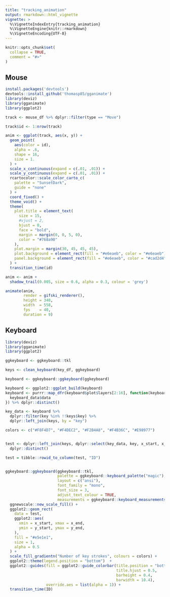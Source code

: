 ```yaml
---
title: "tracking_animation"
output: rmarkdown::html_vignette
vignette: >
  %\VignetteIndexEntry{tracking_animation}
  %\VignetteEngine{knitr::rmarkdown}
  %\VignetteEncoding{UTF-8}
---
```


```r
knitr::opts_chunk$set(
  collapse = TRUE,
  comment = "#>"
)
```

## Mouse

```r
install.packages('devtools')
devtools::install_github('thomasp85/gganimate')
library(deviz)
library(gganimate)
library(ggplot2)

track <- mouse_df %>% dplyr::filter(type == "Move")

track$id <- 1:nrow(track)

anim <- ggplot(track, aes(x, y)) +
  geom_point(
    aes(color = id),
    alpha = .6,
    shape = 16,
    size = 1.
  ) +
  scale_x_continuous(expand = c(.01, .01)) +
  scale_y_continuous(expand = c(.01, .01)) +
  rcartocolor::scale_color_carto_c(
    palette = "SunsetDark",
    guide = "none"
  ) +
  coord_fixed() +
  theme_void() +
  theme(
    plot.title = element_text(
      size = 15,
      #vjust = 2,
      hjust = 0,
      face = "bold",
      margin = margin(0, 0, 5, 0),
      color = "#768a90"
    ),
    plot.margin = margin(30, 45, 45, 45),
    plot.background = element_rect(fill = "#e6eaeb", color = "#e6eaeb"),
    panel.background = element_rect(fill = "#e6eaeb", color = "#cad2d4", size = 1)
  ) +
  transition_time(id)

anim <- anim +
  shadow_trail(0.005, size = 0.6, alpha = 0.3, colour = 'grey')

animate(anim,
        render = gifski_renderer(),
        height = 348,
        width  = 558,
        fps    = 40,
        duration = 9)
```

## Keyboard

```r
library(deviz)
library(gganimate)
library(ggplot2)

ggkeyboard <- ggkeyboard::tkl

keys <- clean_keyboard(key_df, ggkeyboard)

keyboard <- ggkeyboard::ggkeyboard(ggkeyboard)

keyboard <- ggplot2::ggplot_build(keyboard)
keyboard <- purrr::map_dfr(keyboard$plot$layers[2:16], function(keyboard_data){
  keyboard_data$data
}) %>% dplyr::distinct()

key_data <- keyboard %>%
  dplyr::filter(key %in% !!keys$key) %>%
  dplyr::left_join(keys, by = "key") 

colors <- c("#F8F4D7", "#F4DEC2", "#F2B4A8", "#F4B36C", "#E98977")


test <- dplyr::left_join(keys, dplyr::select(key_data, key, x_start, x_end, y_start, y_end), by = "key") %>% 
  dplyr::distinct()

test = tibble::rowid_to_column(test, "ID")


ggkeyboard::ggkeyboard(ggkeyboard::tkl,
                       palette = ggkeyboard::keyboard_palette("magic"),
                       layout = c("ansi"),
                       font_family = "mono",
                       font_size = 3,
                       adjust_text_colour = TRUE,
                       measurements = ggkeyboard::keyboard_measurements("default")) +
  ggnewscale::new_scale_fill() +
  ggplot2::geom_rect(
    data = test,
    ggplot2::aes(
      xmin = x_start, xmax = x_end,
      ymin = y_start, ymax = y_end,
    ),
    fill = "#e5e1e1",
    size = 1,
    alpha = 0.5
  ) +
  scale_fill_gradientn("Number of key strokes", colours = colors) +
  ggplot2::theme(legend.position = "bottom")  +
  ggplot2::guides(fill = ggplot2::guide_colorbar(title.position = "bottom",
                                                 title.hjust = 0.5,
                                                 barheight = 0.4,
                                                 barwidth = 10.4),
                  override.aes = list(alpha = 1)) +
  transition_time(ID)
```

